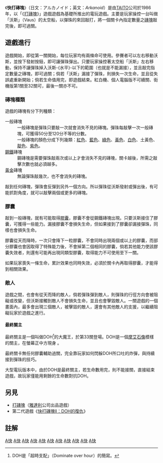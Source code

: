 {{Infobox VG
|title = 快打磚塊
|image = File:Screen Shot from Arkanoid.png
|caption = 
| english = Arkanoid
| japanese = アルカノイド
|developer = [[Taito|太东]]
|publisher = {{vgrelease|JP|[[Taito|太东]]|TW|[[智冠科技|智冠科技]]}}
|designer = 
|released = {{vgrelease|JP|1986年}}
|genre = [[益智遊戲|益智遊戲]]
|modes = [[单人游戏|单人]]、[[多人游戏|双人游戏]]
|platforms = [[街机|街机]]等多平台
|cabinet = 直立
|arcade system = 
|display = 垂直，[[位图|位图]]，标准分辨率（224x256）
}}
《'''快打磚塊'''》（日文：アルカノイド；英文：''Arkanoid''）是由[[TAITO|TAITO]]公司於1986年，以「《[[打磚塊遊戲|打磚塊]]》」遊戲遊戲為基礎所推出的電玩遊戲。主要是玩家操控一台叫做「沃斯」（Vaus）的太空船，以彈珠的來回敲打，將一個關卡內指定數量之[[磚塊|磚塊]]敲完後，即可過關。

== 遊戲進行 ==

遊戲開始，即從第一關開始，每位玩家均有兩條命可使用。參賽者可以左右移動沃斯，並按下發射按鈕，即可讓彈珠彈出。只要玩家操控著太空船「沃斯」左右移動，保持不讓彈珠掉入沃斯-{水平}-以下的範圍（也就是不能漏接），並且敲完指定數量之磚塊，即可過關；倘若「沃斯」漏接了彈珠，則損失一次生命，並且從失誤處重新開始；倘若生命值用完，即遊戲結束。紅白機、個人電腦版不可續關、街機版第1關至32關可，最後一關亦不可。

=== 磚塊種類 ===

遊戲的磚塊有分下列種類：
;一般磚塊
: 一般磚塊是彈珠只要敲一次就會消失不見的磚塊。彈珠每敲擊一次一般磚塊，可獲得50分至120分不等的分數。
: 一般磚塊的顏色分成下列幾類：[[紅色|紅色]]、[[藍色|藍色]]、[[綠色|綠色]]、[[黃色|黃色]]、[[白色|白色]]、土黃色、[[靛色|靛色]]、[[紫色|紫色]]。
;[[鋼鐵|鋼鐵]]磚塊
: 鋼磚塊是需要彈珠敲兩次或以上才會消失不見的磚塊，關卡越後，所需之敲擊次數也就必須越多。
;[[金|黃金]]磚塊
: 無論彈珠敲幾次，也不會消失的磚塊。
敲到任何磚塊，彈珠會反彈到另外一個方向。所以彈珠從沃斯發射或彈出後，有可能抓對角度，就可以敲擊兩個或更多的磚塊。

=== 膠囊 ===

敲到一般磚塊，就有可能取得[[膠囊|膠囊]]，膠囊不會從鋼鐵磚塊出現。只要沃斯接住了膠囊，可獲得一些能力。漏接膠囊不會損失生命，但如果接到了膠囊卻漏接彈珠，同樣也會損失生命。

膠囊從天而降時，一次只會降下一粒膠囊，不會同時出現兩個或以上的膠囊，而部分膠囊也會因取得了特殊能力後，不會掉第二個相同的膠囊，倘若其他能力使該膠囊失效者，則還有可能再出現同類型膠囊，取得能力不可使用至下一關。

如果玩家喪失一條生命，累計效果也同時失效，必須於關卡內再取得膠囊，才能得到相關效果。

<!--膠囊的作用與[[顏色|顏色]]說明如下：
#'''B膠囊'''（Break）：紫色膠囊，表示「破關」，沃斯取得此膠囊，並且到達螢幕右方，即可跳至下一關，並且獲得10,000分。此膠囊甚少出現，取得不易。
#'''C膠囊'''（Catch）：綠色膠囊，表示「抓取」，沃斯取得此膠囊，可以將彈回來的彈珠「抓住不放」，沃斯可以抓著這個彈珠移動到別的點，再用發射按鈕將彈珠發射。此膠囊不可累計效果。
#'''D膠囊'''（Divide）：靛色膠囊，表示「分裂」，沃斯取得此膠囊，可以將彈珠一分為三，可以加快闖關速度；若沃斯漏接三個球的其中一個或兩個，不會減少生命值，也就是說遊戲畫面上要保持有一個彈珠，才能進行遊戲；而畫面中的彈珠數超過兩個時，打到一般磚塊，則不會有其他膠囊掉落。此膠囊不可累計效果。
#'''E膠囊'''（Expand）：藍色膠囊，表示「擴展」，沃斯取得此膠囊，則沃斯的長度會增長一倍，可以更加安全地接住彈珠。此膠囊不可累計效果。
#'''L膠囊'''（Laser）：紅色膠囊，表示「[[雷射|雷射]]」，沃斯取得此膠囊，則整體機型會被改變為發射型太空船，玩家可以持續按下發射按鈕，讓沃斯發射雷射光，以擊滅敵人或磚塊，可以射擊一般磚塊或鋼鐵磚塊，但不可射擊黃金磚塊。此膠囊不可累計效果。
#'''P膠囊'''（Player）：[[灰色|灰色]]膠囊，表示「玩家」，沃斯取得此膠囊，可獲得額外一條命。但沃斯如有抓取、延長，或雷射能力時，取得此膠囊則會損失相關能力。此膠囊也與B膠囊一樣，甚少出現，取得不易。
#'''S膠囊'''（Slow）：橘色膠囊，表示「慢下」，沃斯取得此膠囊，彈珠的移動速度會減慢，可以確保不使彈珠移動速度過快，讓玩家措手不及地漏接。此膠囊可累計最多三次。-->
=== 敵人 ===

遊戲之間，也會有從天而降的敵人，倘若彈珠彈到敵人，則彈珠的行徑方向會被阻礙或改變，但沃斯接觸到敵人不會損失生命，並且也會擊毀敵人。一關遊戲的一個畫面內，最多會出現三個敵人，被擊毀的敵人，還會有其他敵人的支援，以繼續阻礙玩家於遊戲之進行。

==== 最終關主 ====
最終關主是一個叫做DOH<ref>DOH是「超時支配」（Dominate over hour）的簡寫。</ref>的大魔王，於第33關登場。DOH是一個[[摩艾石像|摩艾石像]]模樣的關主，在螢幕正中方現身<!--，以不移動攻擊為主，但一次會從口中吐出四個炸彈攻擊沃斯。沃斯必須以彈珠來回彈擊的方式攻擊DOH 16次，才能完全過關；但遊戲中不可接觸到DOH所吐出之炸彈，否則算失誤，損失一條生命-->。

最終關卡無任何膠囊輔助過關，完全靠玩家如何閃躲DOH所口吐的炸彈，與持續接到彈珠的技巧。

大型電玩版本中，由於DOH是最終關主，若生命數用完，則不能接關，直接結束遊戲，故玩家僅能用剩餘的生命數對抗DOH。

== 另見 ==

* [[打磚塊|打磚塊]]（[[雅達利|雅達利]]公司出品遊戲）
* 第二代遊戲《[[快打磚塊Ⅱ：DOH的復仇|快打磚塊Ⅱ：DOH的復仇]]》

== 註解 ==
{{reflist}}

{{快打砖块系列}}

{{DEFAULTSORT:Arkanoid}}
[[Category:1986年电子游戏|A快]]
[[Category:太東遊戲|A快]]
[[Category:街機遊戲|A快]]
[[Category:红白机游戏|A快]]
[[Category:DOS遊戲|A快]]
[[Category:Mac_OS遊戲|A快]]
[[Category:任天堂DS遊戲|A快]]
[[Category:Wii遊戲|A快]]
[[Category:Game_Boy游戏|A快]]
[[Category:PlayStation_(游戏机)游戏|A快]]
[[Category:打砖块|A快]]